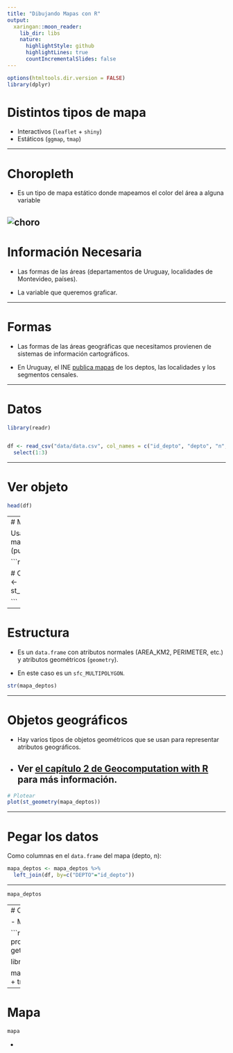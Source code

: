 ```yaml
---
title: "Dibujando Mapas con R"
output:
  xaringan::moon_reader:
    lib_dir: libs
    nature:
      highlightStyle: github
      highlightLines: true
      countIncrementalSlides: false
---
```


```r
options(htmltools.dir.version = FALSE)
library(dplyr)
```

# Distintos tipos de mapa

- Interactivos (`leaflet` + `shiny`)
- Estáticos (`ggmap`, `tmap`)

---

# Choropleth

- Es un tipo de mapa estático donde mapeamos el color del área a alguna variable


![choro](imgs/mvd.png)
---
# Información Necesaria

- Las formas de las áreas (departamentos de Uruguay, localidades de Montevideo, países).

- La variable que queremos graficar.

---

# Formas

- Las formas de las áreas geográficas que necesitamos provienen de sistemas de información cartográficos.

- En Uruguay, el INE [publica mapas](http://www.ine.gub.uy/web/guest/vectoriales) de los deptos, las localidades y los segmentos censales.

---

# Datos

```r
library(readr)


df <- read_csv("data/data.csv", col_names = c("id_depto", "depto", "n", "x")) %>% 
  select(1:3)

```

---

# Ver objeto 

```r
head(df)
```

---
# Mapa

Usamos `sf`, una librería para manejar datos geográficos (puede ser difícil de instalar)

```r
library(sf)

# Cargar mapa
mapa_deptos <- st_read('shps/ine_depto.shp')


```

---

# Estructura

- Es un `data.frame` con atributos normales (AREA_KM2, PERIMETER, etc.) y atributos geométricos (`geometry`). 

- En este caso es un `sfc_MULTIPOLYGON`.


```r
str(mapa_deptos)


```
---

# Objetos geográficos

- Hay varios tipos de objetos geométricos que se usan para representar atributos geográficos. 
- Ver [el capítulo 2 de Geocomputation with R](https://geocompr.robinlovelace.net/spatial-class.html#intro-sf) para más información.
---

```r
# Plotear
plot(st_geometry(mapa_deptos))
```

---

# Pegar los datos

Como columnas en el `data.frame` del mapa (depto, n):
```r
mapa_deptos <- mapa_deptos %>% 
  left_join(df, by=c("DEPTO"="id_depto"))
```
---


```r
mapa_deptos
```



---
# Choropleth con tmap

- Mapeamos el color del polígono a la variable `n`

```r
# tmap
# https://cran.r-project.org/web/packages/tmap/vignettes/tmap-getstarted.html

library(tmap)

mapa <- tm_shape(mapa_deptos) +
  tm_borders() + 
  tm_polygons("n")
```

---


# Mapa

```r
mapa
```


- 